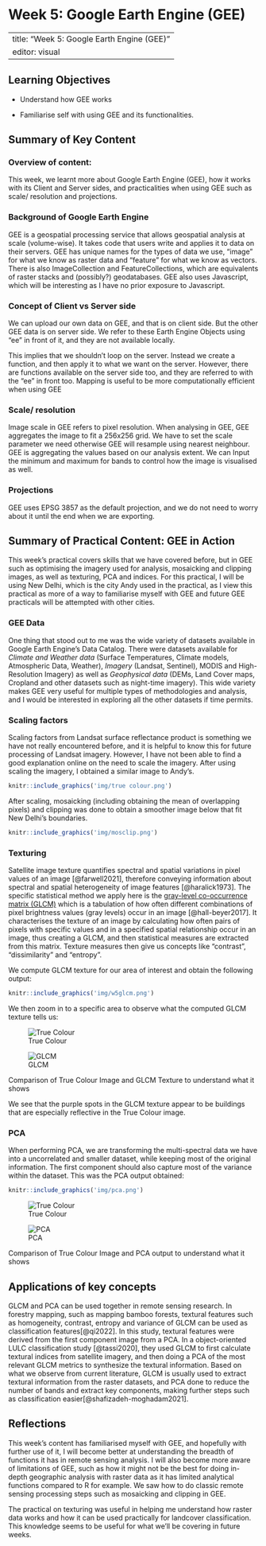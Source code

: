 # Week 5: Google Earth Engine (GEE)

---
title: "Week 5: Google Earth Engine (GEE)"
editor: visual
---

## Learning Objectives

-   Understand how GEE works

-   Familiarise self with using GEE and its functionalities.

## Summary of Key Content

### Overview of content:

This week, we learnt more about Google Earth Engine (GEE), how it works with its Client and Server sides, and practicalities when using GEE such as scale/ resolution and projections.

### Background of Google Earth Engine

GEE is a geospatial processing service that allows geospatial analysis at scale (volume-wise). It takes code that users write and applies it to data on their servers. GEE has unique names for the types of data we use, "image" for what we know as raster data and "feature" for what we know as vectors. There is also ImageCollection and FeatureCollections, which are equivalents of raster stacks and (possibly?) geodatabases. GEE also uses Javascript, which will be interesting as I have no prior exposure to Javascript.

### Concept of Client vs Server side

We can upload our own data on GEE, and that is on client side. But the other GEE data is on server side. We refer to these Earth Engine Objects using "ee" in front of it, and they are not available locally.

This implies that we shouldn't loop on the server. Instead we create a function, and then apply it to what we want on the server. However, there are functions available on the server side too, and they are referred to with the "ee" in front too. Mapping is useful to be more computationally efficient when using GEE

### Scale/ resolution

Image scale in GEE refers to pixel resolution. When analysing in GEE, GEE aggregates the image to fit a 256x256 grid. We have to set the scale parameter we need otherwise GEE will resample using nearest neighbour. GEE is aggregating the values based on our analysis extent. We can Input the minimum and maximum for bands to control how the image is visualised as well.

### Projections

GEE uses EPSG 3857 as the default projection, and we do not need to worry about it until the end when we are exporting.

## Summary of Practical Content: GEE in Action

This week's practical covers skills that we have covered before, but in GEE such as optimising the imagery used for analysis, mosaicking and clipping images, as well as texturing, PCA and indices. For this practical, I will be using New Delhi, which is the city Andy used in the practical, as I view this practical as more of a way to familiarise myself with GEE and future GEE practicals will be attempted with other cities.

### GEE Data

One thing that stood out to me was the wide variety of datasets available in Google Earth Engine's Data Catalog. There were datasets available for *Climate and Weather data* (Surface Temperatures, Climate models, Atmospheric Data, Weather), *Imagery* (Landsat, Sentinel), MODIS and High-Resolution Imagery) as well as *Geophysical data* (DEMs, Land Cover maps, Cropland and other datasets such as night-time imagery). This wide variety makes GEE very useful for multiple types of methodologies and analysis, and I would be interested in exploring all the other datasets if time permits.

### Scaling factors

Scaling factors from Landsat surface reflectance product is something we have not really encountered before, and it is helpful to know this for future processing of Landsat imagery. However, I have not been able to find a good explanation online on the need to scale the imagery. After using scaling the imagery, I obtained a similar image to Andy's.

```{r echo=FALSE, out.width = "100%", fig.align='center', cache=FALSE, fig.cap= "Fig. 1: True Colour"}
knitr::include_graphics('img/true colour.png') 
```

After scaling, mosaicking (including obtaining the mean of overlapping pixels) and clipping was done to obtain a smoother image below that fit New Delhi's boundaries.

```{r echo=FALSE, out.width = "100%", fig.align='center', cache=FALSE, fig.cap= "Fig. 2: Mosaicked and Clipped"}
knitr::include_graphics('img/mosclip.png')
```

### Texturing

Satellite image texture quantifies spectral and spatial variations in pixel values of an image [@farwell2021], therefore conveying information about spectral and spatial heterogeneity of image features [@haralick1973]. The specific statistical method we apply here is the [gray-level co-occurrence matrix (GLCM)](https://zia207.github.io/geospatial-r-github.io/texture-analysis.html) which is a tabulation of how often different combinations of pixel brightness values (gray levels) occur in an image [@hall-beyer2017]. It characterises the texture of an image by calculating how often pairs of pixels with specific values and in a specified spatial relationship occur in an image, thus creating a GLCM, and then statistical measures are extracted from this matrix. Texture measures then give us concepts like "contrast", "dissimilarity" and "entropy".

We compute GLCM texture for our area of interest and obtain the following output:

```{r echo=FALSE, out.width = "100%", fig.align='center', cache=FALSE, fig.cap= "Fig. 3: GLCM Texture of New Delhi"}
knitr::include_graphics('img/w5glcm.png')
```

We then zoom in to a specific area to observe what the computed GLCM texture tells us:

::: {#fig-glcm-comp layout-ncol="2"}
![True Colour](img/glcm2.png){#fig-tc}

![GLCM](img/glcm1.png){#fig-glcm}

Comparison of True Colour Image and GLCM Texture to understand what it shows
:::

We see that the purple spots in the GLCM texture appear to be buildings that are especially reflective in the True Colour image.

### PCA

When performing PCA, we are transforming the multi-spectral data we have into a uncorrelated and smaller dataset, while keeping most of the original information. The first component should also capture most of the variance within the dataset. This was the PCA output obtained:

```{r echo=FALSE, out.width = "100%", fig.align='center', cache=FALSE, fig.cap= "Fig. 4: PCA"}
knitr::include_graphics('img/pca.png')
```

::: {#fig-pca-comp layout-ncol="2"}
![True Colour](img/pca2.png){#fig-tc2}

![PCA](img/pca1.png){#fig-pca}

Comparison of True Colour Image and PCA output to understand what it shows
:::

## Applications of key concepts

GLCM and PCA can be used together in remote sensing research. In forestry mapping, such as mapping bamboo forests, textural features such as homogeneity, contrast, entropy and variance of GLCM can be used as classification features[@qi2022]. In this study, textural features were derived from the first component image from a PCA. In a object-oriented LULC classification study [@tassi2020], they used GLCM to first calculate textural indices from satellite imagery, and then doing a PCA of the most relevant GLCM metrics to synthesize the textural information. Based on what we observe from current literature, GLCM is usually used to extract textural information from the raster datasets, and PCA done to reduce the number of bands and extract key components, making further steps such as classification easier[@shafizadeh-moghadam2021].

## Reflections

This week's content has familiarised myself with GEE, and hopefully with further use of it, I will become better at understanding the breadth of functions it has in remote sensing analysis. I will also become more aware of limitations of GEE, such as how it might not be the best for doing in-depth geographic analysis with raster data as it has limited analytical functions compared to R for example. We saw how to do classic remote sensing processing steps such as mosaicking and clipping in GEE.

The practical on texturing was useful in helping me understand how raster data works and how it can be used practically for landcover classification. This knowledge seems to be useful for what we'll be covering in future weeks.
